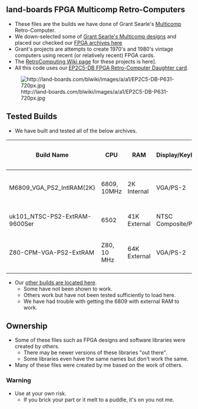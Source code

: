 == land-boards FPGA Multicomp Retro-Computers ==

* These files are the builds we have done of Grant Searle's [http://searle.hostei.com/grant/Multicomp/index.html Multicomp] Retro-Computer.
* We down-selected some of [http://searle.hostei.com/grant/Multicomp/index.html Grant Searle's Multicomp designs] and placed our checked our [https://github.com/douggilliland/Retro-Computers/tree/master/FPGA%20Retro%20Computers/MultiComp%20Archives FPGA archives here]
* Grant's projects are attempts to create 1970's and 1980's vintage computers using recent (or relatively recent) FPGA cards.
* The [http://land-boards.com/blwiki/index.php?title=RetroComputing RetroComputing Wiki page] for these projects is here].
* All this code uses our [http://land-boards.com/blwiki/index.php?title=EP2C5-DB EP2C5-DB FPGA Retro-Computer Daughter card].

[[Image:http://land-boards.com/blwiki/images/a/a1/EP2C5-DB-P631-720px.jpg]]

== Tested Builds ==

* We have built and tested all of the below archives.

{| class="wikitable"
! Build Name
! CPU
! RAM
! Display/Keyboard
! Serial 1
! Serial 2
! IO Port
! SD Card
|-
| M6809_VGA_PS2_IntlRAM(2K)
| 6809, 10MHz
| 2K Internal
| VGA/PS-2
| No
| No
| J6 Test Points
| No
|-
| uk101_NTSC-PS2-ExtRAM-9600Ser
| 6502
| 41K External
| NTSC Composite/PS-2
| 9600 baud
| No
| No
| No
|-
| Z80-CPM-VGA-PS2-ExtRAM
| Z80, 10 MHz
| 64K External
| VGA/PS-2
| 115200 baud
| No
| Latch-8
| Yes (CP/M)
|-
|}

* Our [https://github.com/douggilliland/MultiComp other builds are located here].
** Some have not been shown to work.
** Others work but have not been tested sufficiently to load here.
** We have had trouble with getting the 6809 with external RAM to work.

== Ownership ==

* Some of these files such as FPGA designs and software libraries were created by others.
** There may be newer versions of these libraries "out there".
** Some libraries even have the same names but don't work the same.
* Many of these files were created by me based on the work of others.

=== Warning ===

* Use at your own risk.
** If you brick your part or it melt to a puddle, it's on you not me.
